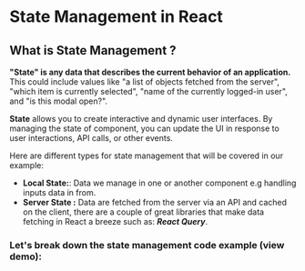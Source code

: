 
# State Management in React
## What is State Management ? 

**"State" is any data that describes the current behavior of an application.** This could include values like "a list of objects fetched from the server", "which item is currently selected", "name of the currently logged-in user", and "is this modal open?".

**State** allows you to create interactive and dynamic user interfaces. By managing the state of component, you  can update the UI in response to user interactions, API calls, or other events.

Here are different types for state management that will be covered in our example: 

- **Local State:**: Data we manage in one or another component e.g handling inputs data in from.
- **Server State :** Data are fetched from the server via an API and cached on the client, there are a couple of great libraries that make data fetching in React a breeze such as: ***React Query***.

### Let's break down the state management code example (<Link href="state-management/example" target="_blank">view demo</Link>):

<ServerStateDoc />


<div style={{ height: 300 }} />
